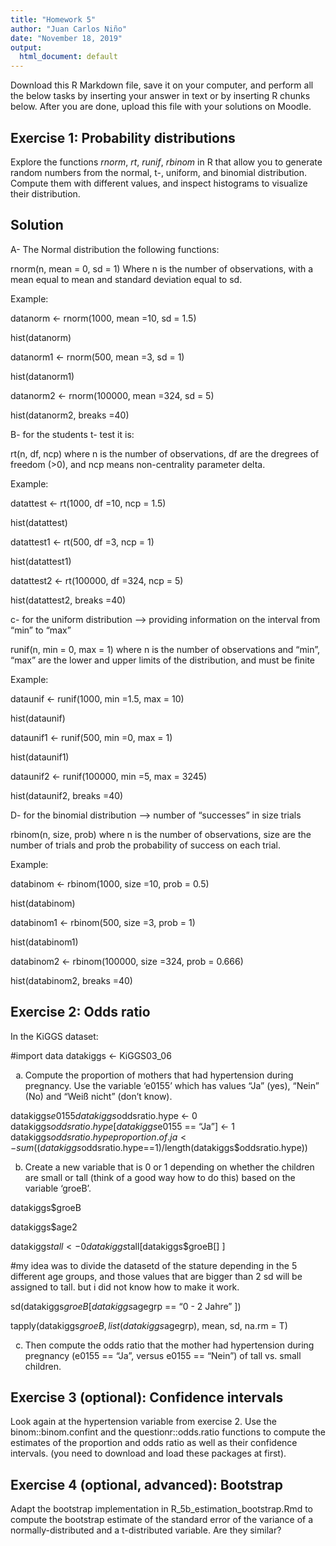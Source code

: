 ```yaml
---
title: "Homework 5"
author: "Juan Carlos Niño"
date: "November 18, 2019"
output:
  html_document: default
---
```


Download this R Markdown file, save it on your computer, and perform all the below tasks by inserting your answer in text or by inserting R chunks below. After you are done, upload this file with your solutions on Moodle.

## Exercise 1: Probability distributions

Explore the functions *rnorm*, *rt*, *runif*, *rbinom* in R that allow you to generate random numbers from the normal, t-, uniform, and binomial distribution. Compute them with different values, and inspect histograms to visualize their distribution.

## Solution

A-
The Normal distribution the following functions:

rnorm(n, mean = 0, sd = 1) 
Where n is the number of observations, with a mean equal to mean and standard deviation equal to sd.

Example:

datanorm <- rnorm(1000, mean =10, sd = 1.5)

hist(datanorm)

datanorm1 <- rnorm(500, mean =3, sd = 1)

hist(datanorm1)

datanorm2 <- rnorm(100000, mean =324, sd = 5)

hist(datanorm2, breaks =40)


B-
for the students t- test it is:

rt(n, df, ncp)
where n is the number of observations, df are the dregrees of freedom (>0), and ncp means non-centrality parameter delta.

Example:

datattest <- rt(1000, df =10, ncp = 1.5)

hist(datattest)

datattest1 <- rt(500, df =3, ncp = 1)

hist(datattest1)

datattest2 <- rt(100000, df =324, ncp = 5)

hist(datattest2, breaks =40)



c-
for the uniform distribution --> providing information on the interval from "min" to "max"

runif(n, min = 0, max = 1)
where n is the number of observations and "min", "max" are the lower and upper limits of the distribution, and must be finite

Example:

dataunif <- runif(1000, min =1.5, max = 10)

hist(dataunif)

dataunif1 <- runif(500, min =0, max = 1)

hist(dataunif1)

dataunif2 <- runif(100000, min =5, max = 3245)

hist(dataunif2, breaks =40)


D-
for the binomial distribution --> number of "successes" in size trials

rbinom(n, size, prob)
where n is the number of observations, size are the number of trials and prob the probability of success on each trial.

Example:

databinom <- rbinom(1000, size =10, prob = 0.5)

hist(databinom)

databinom1 <- rbinom(500, size =3, prob = 1)

hist(databinom1)

databinom2 <- rbinom(100000, size =324, prob = 0.666)

hist(databinom2, breaks =40)


## Exercise 2: Odds ratio

In the KiGGS dataset:

#import data
datakiggs <- KiGGS03_06


a) Compute the proportion of mothers that had hypertension during pregnancy. Use the variable 'e0155' which has values "Ja" (yes), "Nein" (No) and "Weiß nicht" (don't know).

datakiggs$e0155
datakiggs$oddsratio.hype <- 0
datakiggs$oddsratio.hype[datakiggs$e0155 == "Ja"] <- 1
datakiggs$oddsratio.hype
proportion.of.ja <- sum((datakiggs$oddsratio.hype==1)/length(datakiggs$oddsratio.hype))


b) Create a new variable that is 0 or 1 depending on whether the children are small or tall (think of a good way how to do this) based on the variable 'groeB'. 

datakiggs$groeB

datakiggs$age2

datakiggs$tall <- 0
datakiggs$tall[datakiggs$groeB[] ]

#my idea was to divide the datasetd of the stature depending in the 5 different age groups, and those values that are bigger than 2 sd will be assigned to tall. but i did not know how to make it work.

sd(datakiggs$groeB[datakiggs$agegrp == "0 - 2 Jahre" ])

tapply(datakiggs$groeB, list(datakiggs$agegrp), mean, sd, na.rm = T)




c) Then compute the odds ratio that the mother had hypertension during pregnancy (e0155 == "Ja", versus e0155 == "Nein") of tall vs. small children.

## Exercise 3 (optional): Confidence intervals

Look again at the hypertension variable from exercise 2. Use the binom::binom.confint and the questionr::odds.ratio functions to compute the estimates of the proportion and odds ratio as well as their confidence intervals. (you need to download and load these packages at first).

## Exercise 4 (optional, advanced): Bootstrap

Adapt the bootstrap implementation in R_5b_estimation_bootstrap.Rmd to compute the bootstrap estimate of the standard error of the variance of a normally-distributed and a t-distributed variable. Are they similar?